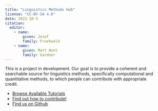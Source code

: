 ```yaml
---
title: "Linguistics Methods Hub"
license: "CC-BY-SA 4.0"
date: 2022-10-5
citation: 
  editor:
    - name:
        given: Josef 
        family: Fruehwald
    - name:
        given: Matt Hunt 
        family: Gardner
---
```


This is a project in development. Our goal is to provide a coherent and searchable source for linguistics methods, specifically computational and quantitative methods, to which people can contribute with appropriate credit. 

- [Browse Available Tutorials](content/index.qmd)
- [Find out how to contribute!](content/contributing/index.md)
- [Find us on Github](https://github.com/LingMethodsHub)